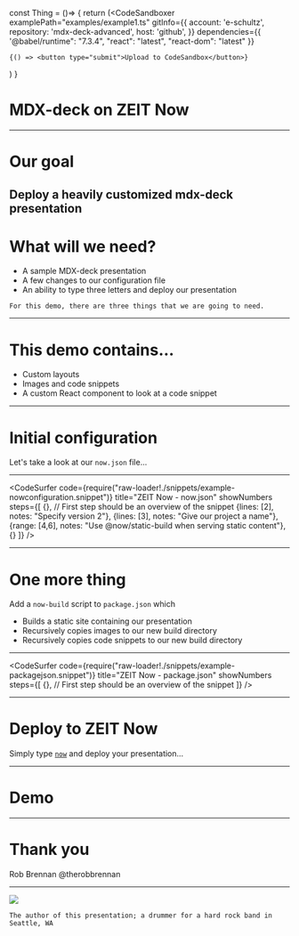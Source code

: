 
const Thing = ()=> {
  return (<CodeSandboxer
    examplePath="examples/example1.ts"
    gitInfo={{
      account: 'e-schultz',
      repository: 'mdx-deck-advanced',
      host: 'github',
    }}
    dependencies={{
    '@babel/runtime": "7.3.4",
     "react": "latest",
      "react-dom": "latest"
  }}
  >
    {() => <button type="submit">Upload to CodeSandbox</button>}
  </CodeSandboxer>)
}



# MDX-deck on ZEIT Now
<Head>
  <title>MDX-deck on ZEIT Now</title>
</Head>

---
# Our goal
Deploy a heavily customized mdx-deck presentation
<Thing/>
---
# What will we need?

<ul style={{listStyle: 'none'}}>
  <Appear>
    <li>A sample MDX-deck presentation</li>
    <li>A few changes to our configuration file</li>
    <li>An ability to type three letters and deploy our presentation</li>
  </Appear>
</ul>

```notes
For this demo, there are three things that we are going to need.
```

---
# This demo contains...
<ul style={{listStyle: 'none'}}>
  <Appear>
    <li>Custom layouts</li>
    <li>Images and code snippets</li>
    <li>A custom React component to look at a code snippet</li>
  </Appear>
</ul>

---
# Initial configuration
Let's take a look at our `now.json` file...

---
<CodeSurfer
  code={require("raw-loader!./snippets/example-nowconfiguration.snippet")}
  title="ZEIT Now - now.json"
  showNumbers
  steps={[
    {}, // First step should be an overview of the snippet
    {lines: [2], notes: "Specify version 2"},
    {lines: [3], notes: "Give our project a name"},
    {range: [4,6], notes: "Use @now/static-build when serving static content"},
    {}
  ]}
/>

---
# One more thing
Add a `now-build` script to `package.json` which
<ul style={{listStyle: 'none'}}>
  <Appear>
    <li>Builds a static site containing our presentation</li>
    <li>Recursively copies images to our new build directory</li>
    <li>Recursively copies code snippets to our new build directory</li>
  </Appear>
</ul>

---
<CodeSurfer
  code={require("raw-loader!./snippets/example-packagejson.snippet")}
  title="ZEIT Now - package.json"
  showNumbers
  steps={[
    {}, // First step should be an overview of the snippet
  ]}
/>

---
# Deploy to ZEIT Now
Simply type [`now`](https://zeit.co/docs) and deploy your presentation...

---
# Demo

---
# Thank you

Rob Brennan
@therobbrennan

---
<Image src='images/drummer.jpg' />

```notes
The author of this presentation; a drummer for a hard rock band in Seattle, WA
```

